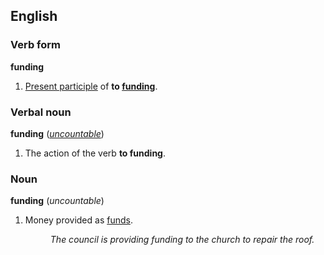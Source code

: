 ==English==
===Verb form===
'''funding'''

#[[Present participle]] of '''to [[funding]]'''.

===Verbal noun===
'''funding''' (''[[uncountable]]'')

#The action of the verb '''to funding'''.

===Noun===
'''funding''' (''uncountable'')

#Money provided as [[funds]].
#:''The council is providing funding to the church to repair the roof.''